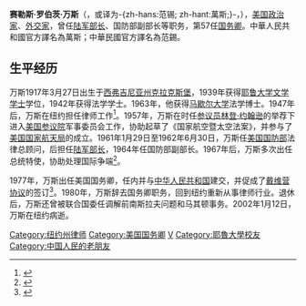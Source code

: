 {{noteTA
|1=zh:赛勒斯·万斯; zh-hant:賽勒斯·范錫; zh-hans:赛勒斯·万斯;
|2=zh-hans:万斯; zh-hant:范錫;
}}

{{Infobox officeholder
| name          = 赛勒斯·罗伯茨·万斯
| image         = [[File:CyrusVanceSoS.jpg|200px]]
| office1       = 
| term_start1   = 
| term_end1     = 
| 1blankname1   = 
| 1namedata1    = 
| predecessor1  = 
| successor1    = 
| office        = 第57任[[美国国务卿|美国国务卿]]
| term_start    = 1977年1月20日
| term_end      = 1980年4月28日
| president     = [[吉米·卡特|吉米·卡特]]
| deputy        = [[沃伦·克里斯托弗|沃伦·克里斯托弗]]
| predecessor   = [[亨利·艾尔弗雷德·基辛格|亨利·艾尔弗雷德·基辛格]]
| successor     = [[埃德蒙·西克斯图斯·马斯基|埃德蒙·西克斯图斯·马斯基]]
| birth_date    ={{birth date|1917|3|27}}
| birth_place = {{USA}}[[西弗吉尼亚州|西弗吉尼亚州]][[克拉克斯堡_(西弗吉尼亚州)|克拉克斯堡]]
| death_date = {{Death date and age|2002|1|12|1917|3|27}}
| death_place = {{USA}}[[纽约州|纽约州]][[纽约市|纽约市]]
| alma_mater    =
| nationality   = {{flag|USA}}
| spouse        = 
| children      = 
| relations     = 
| party         =
| religion      = 
|signature     = 
|}}

'''赛勒斯·罗伯茨·万斯'''（{{lang-en|Cyrus Roberts Vance}}，或译为-{zh-hans:范锡; zh-hant:萬斯;}-，{{bd|1917年|3月27日|2002年|1月12日}}），[[美国|美国]][[政治家|政治家]]、[[外交家|外交家]]，曾任[[美国陆军部长|陆军部长]]、国防部副部长等职务，第57任[[美国国务卿|国务卿]]。中華人民共和國官方譯名為萬斯；中華民國官方譯名為范錫。

==生平经历==
万斯1917年3月27日出生于[[西弗吉尼亚州|西弗吉尼亚州]][[克拉克斯堡_(西弗吉尼亚州)|克拉克斯堡]]，1939年获得[[耶鲁大学|耶鲁大学]][[文学学士|文学学士]]学位，1942年获得法学学士。1963年，他获得[[马歇尔大学|马歇尔大学]]法学博士。1947年后，万斯在纽约担任律师工作<ref name="W1">{{cite news |title=美国前国务卿万斯辞世 前总统卡特痛悼亡友 |url=http://news.sohu.com/57/69/news147656957.shtml |agency=中国青年报 |publisher=搜狐网 |date=2002-01-14 |accessdate=2020-03-07 |archive-date=2020-04-14 |archive-url=https://web.archive.org/web/20200414024044/http://news.sohu.com/57/69/news147656957.shtml |dead-url=no }}</ref>。1957年，万斯在时任[[参议员|参议员]][[林登·约翰逊|林登·约翰逊]]的举荐下进入[[美国参议院|美国参议院]]军事委员会工作，协助起草了《国家航空暨太空法案》，并参与了[[美国国家航天局|美国国家航天局]]的成立。1961年1月29日至1962年6月30日，万斯任[[美国国防部|美国国防部]]法律总顾问，后担任[[美国陆军部长|陆军部长]]，1964年任国防部副部长。1967年后，万斯多次出任总统特使，协助处理国际争端<ref>{{cite web |title=Cyrus Vance |url=https://en.wikipedia.org/wiki/Cyrus_Vance |website=Wiki |access-date=2020-03-07 |archive-date=2021-04-18 |archive-url=https://web.archive.org/web/20210418053903/https://en.wikipedia.org/wiki/Cyrus_Vance |dead-url=no }}</ref>。

1977年，万斯出任美国国务卿，任内并与[[中华人民共和国|中华人民共和国]]建交，并促成了[[戴维营协议|戴维营协议]]的签订<ref>{{cite news |title=促成中美建交缔结戴维营和约 美前国务卿万斯病逝 |url=http://news.sina.com.cn/w/2002-01-14/443370.html |agency=新闻晨报 |publisher=新浪网 |date=2002-01-14 |accessdate=2020-03-07 |archive-date=2020-04-14 |archive-url=https://web.archive.org/web/20200414024058/http://news.sina.com.cn/w/2002-01-14/443370.html |dead-url=no }}</ref>。1980年，万斯辞去国务卿职务，回到纽约重新从事律师行业。退休后，万斯还曾被联合国委任调解前南斯拉夫问题和马其顿事务。2002年1月12日，万斯在纽约病逝。

{{start box}}
{{succession box|[[亨利·基辛格|亨利·基辛格]]|[[埃德蒙·马斯基|埃德蒙·马斯基]]|[[美国国务卿|美国国务卿]]|1977年-1980年}}
{{end box}}

{{美國國務卿}}
{{Jimmy Carter cabinet}}
{{Authority control}}
{{DEFAULTSORT:Vance, Cyrus}}

[[Category:纽约州律师|Category:纽约州律师]]
[[Category:美国国务卿|Category:美国国务卿]]
[[Category:西弗吉尼亚州军人|V]]
[[Category:耶魯大學校友|Category:耶魯大學校友]]
[[Category:中国人民的老朋友|Category:中国人民的老朋友]]